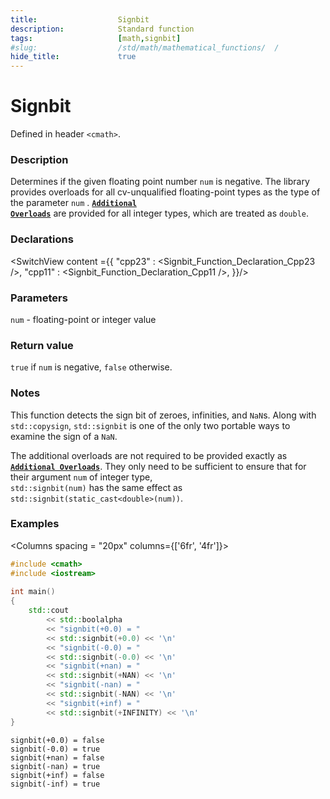 ```yaml
---
title:                  Signbit
description:            Standard function
tags:                   [math,signbit]
#slug:                  /std/math/mathematical_functions/  /
hide_title:             true
---
```




# Signbit

Defined in header `<cmath>`.

### Description

Determines if the given floating point number `num` is negative. 
The library provides overloads for all cv-unqualified floating-point types as the type of the parameter `num` <Since v='cpp23'></Since>.
<a href='#declarations'><code><b>Additional Overloads</b></code></a> are provided for all integer types, which are treated as `double`.


### Declarations

<SwitchView content ={{
    "cpp23" : <Signbit_Function_Declaration_Cpp23 />,
    "cpp11" : <Signbit_Function_Declaration_Cpp11 />,
}}/>


### Parameters
 
`num` - floating-point or integer value

### Return value

`true` if `num` is negative, `false` otherwise.



### Notes
This function detects the sign bit of zeroes, infinities, and `NaN`s. 
Along with `std::copysign`, `std::signbit` is one of the only two portable ways to examine the sign of a `NaN`.

The additional overloads are not required to be provided exactly as <a href='#declarations'><code><b>Additional Overloads</b></code></a>. 
They only need to be sufficient to ensure that for their argument `num` of integer type, <br/>
`std::signbit(num)` has the same effect as `std::signbit(static_cast<double>(num))`.

### Examples



<Columns spacing = "20px" columns={['6fr', '4fr']}>
<div>

```cpp
#include <cmath>
#include <iostream>
 
int main()
{
    std::cout 
        << std::boolalpha
        << "signbit(+0.0) = " 
        << std::signbit(+0.0) << '\n'
        << "signbit(-0.0) = " 
        << std::signbit(-0.0) << '\n'
        << "signbit(+nan) = " 
        << std::signbit(+NAN) << '\n'
        << "signbit(-nan) = " 
        << std::signbit(-NAN) << '\n'
        << "signbit(+inf) = " 
        << std::signbit(+INFINITY) << '\n'
}

```

</div>

<div>

```plaintext title="Result"
signbit(+0.0) = false
signbit(-0.0) = true
signbit(+nan) = false
signbit(-nan) = true
signbit(+inf) = false
signbit(-inf) = true
```

</div>
</Columns>
